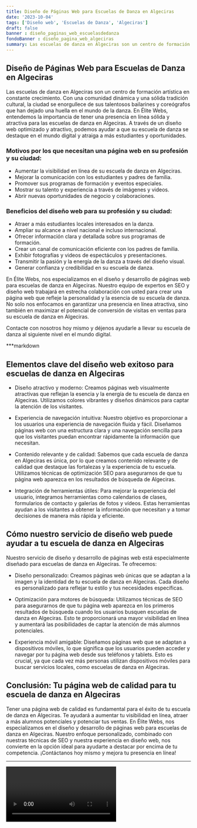 ```yaml
---
title: Diseño de Páginas Web para Escuelas de Danza en Algeciras
date: '2023-10-04'
tags: ['Diseño web', 'Escuelas de Danza', 'Algeciras']
draft: false
banner : diseño_paginas_web_escuelasdedanza
fondoBanner : diseño_pagina_web_algeciras
summary: Las escuelas de danza en Algeciras son un centro de formación artística en constante crecimiento. Con una comunidad dinámica y una sólida tradición cultural, la ciudad se enorgullece de sus talentosos bailarines y coreógrafos que han dejado una huella en el mundo de la danza. En Élite Webs, entendemos la importancia de tener una presencia en línea sólida y atractiva para las escuelas de danza en Algeciras. A través de un diseño web optimizado y atractivo, podemos ayudar a que su escuela de danza se destaque en el mundo digital y atraiga a más estudiantes y oportunidades.
---
```


## Diseño de Páginas Web para Escuelas de Danza en Algeciras

Las escuelas de danza en Algeciras son un centro de formación artística en constante crecimiento. Con una comunidad dinámica y una sólida tradición cultural, la ciudad se enorgullece de sus talentosos bailarines y coreógrafos que han dejado una huella en el mundo de la danza. En Élite Webs, entendemos la importancia de tener una presencia en línea sólida y atractiva para las escuelas de danza en Algeciras. A través de un diseño web optimizado y atractivo, podemos ayudar a que su escuela de danza se destaque en el mundo digital y atraiga a más estudiantes y oportunidades.

### Motivos por los que necesitan una página web en su profesión y su ciudad:

- Aumentar la visibilidad en línea de su escuela de danza en Algeciras.
- Mejorar la comunicación con los estudiantes y padres de familia.
- Promover sus programas de formación y eventos especiales.
- Mostrar su talento y experiencia a través de imágenes y videos.
- Abrir nuevas oportunidades de negocio y colaboraciones.

### Beneficios del diseño web para su profesión y su ciudad:

- Atraer a más estudiantes locales interesados en la danza.
- Ampliar su alcance a nivel nacional e incluso internacional.
- Ofrecer información clara y detallada sobre sus programas de formación.
- Crear un canal de comunicación eficiente con los padres de familia.
- Exhibir fotografías y videos de espectáculos y presentaciones.
- Transmitir la pasión y la energía de la danza a través del diseño visual.
- Generar confianza y credibilidad en su escuela de danza.

En Élite Webs, nos especializamos en el diseño y desarrollo de páginas web para escuelas de danza en Algeciras. Nuestro equipo de expertos en SEO y diseño web trabajará en estrecha colaboración con usted para crear una página web que refleje la personalidad y la esencia de su escuela de danza. No solo nos enfocamos en garantizar una presencia en línea atractiva, sino también en maximizar el potencial de conversión de visitas en ventas para su escuela de danza en Algeciras.

Contacte con nosotros hoy mismo y déjenos ayudarle a llevar su escuela de danza al siguiente nivel en el mundo digital.

<GifSeo />

<Cta />

***markdown
## Elementos clave del diseño web exitoso para escuelas de danza en Algeciras

- Diseño atractivo y moderno: Creamos páginas web visualmente atractivas que reflejan la esencia y la energía de tu escuela de danza en Algeciras. Utilizamos colores vibrantes y diseños dinámicos para captar la atención de los visitantes.

- Experiencia de navegación intuitiva: Nuestro objetivo es proporcionar a los usuarios una experiencia de navegación fluida y fácil. Diseñamos páginas web con una estructura clara y una navegación sencilla para que los visitantes puedan encontrar rápidamente la información que necesitan.

- Contenido relevante y de calidad: Sabemos que cada escuela de danza en Algeciras es única, por lo que creamos contenido relevante y de calidad que destaque las fortalezas y la experiencia de tu escuela. Utilizamos técnicas de optimización SEO para asegurarnos de que tu página web aparezca en los resultados de búsqueda de Algeciras.

- Integración de herramientas útiles: Para mejorar la experiencia del usuario, integramos herramientas como calendarios de clases, formularios de contacto y galerías de fotos y vídeos. Estas herramientas ayudan a los visitantes a obtener la información que necesitan y a tomar decisiones de manera más rápida y eficiente.

## Cómo nuestro servicio de diseño web puede ayudar a tu escuela de danza en Algeciras

Nuestro servicio de diseño y desarrollo de páginas web está especialmente diseñado para escuelas de danza en Algeciras. Te ofrecemos:

- Diseño personalizado: Creamos páginas web únicas que se adaptan a la imagen y la identidad de tu escuela de danza en Algeciras. Cada diseño es personalizado para reflejar tu estilo y tus necesidades específicas.

- Optimización para motores de búsqueda: Utilizamos técnicas de SEO para asegurarnos de que tu página web aparezca en los primeros resultados de búsqueda cuando los usuarios busquen escuelas de danza en Algeciras. Esto te proporcionará una mayor visibilidad en línea y aumentará las posibilidades de captar la atención de más alumnos potenciales.

- Experiencia móvil amigable: Diseñamos páginas web que se adaptan a dispositivos móviles, lo que significa que los usuarios pueden acceder y navegar por tu página web desde sus teléfonos y tablets. Esto es crucial, ya que cada vez más personas utilizan dispositivos móviles para buscar servicios locales, como escuelas de danza en Algeciras.

## Conclusión: Tu página web de calidad para tu escuela de danza en Algeciras

Tener una página web de calidad es fundamental para el éxito de tu escuela de danza en Algeciras. Te ayudará a aumentar tu visibilidad en línea, atraer a más alumnos potenciales y potenciar tus ventas. En Élite Webs, nos especializamos en el diseño y desarrollo de páginas web para escuelas de danza en Algeciras. Nuestro enfoque personalizado, combinado con nuestras técnicas de SEO y nuestra experiencia en diseño web, nos convierte en la opción ideal para ayudarte a destacar por encima de tu competencia. ¡Contáctanos hoy mismo y mejora tu presencia en línea!
***


<Video />

<CtaBot job='Escuelas de Danza' city='Algeciras'/>

<Gmaps query='Algeciras+españa+maps' />